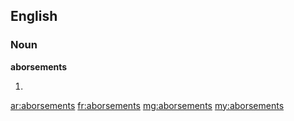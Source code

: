 ==English==

===Noun===
'''aborsements'''

# {{plural of|[[aborsement]]}}

[[ar:aborsements]]
[[fr:aborsements]]
[[mg:aborsements]]
[[my:aborsements]]